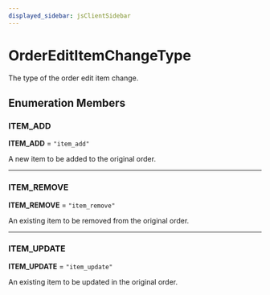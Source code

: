 ```yaml
---
displayed_sidebar: jsClientSidebar
---
```



# OrderEditItemChangeType

The type of the order edit item change.

## Enumeration Members

### ITEM\_ADD

 **ITEM\_ADD** = ``"item_add"``

A new item to be added to the original order.

___

### ITEM\_REMOVE

 **ITEM\_REMOVE** = ``"item_remove"``

An existing item to be removed from the original order.

___

### ITEM\_UPDATE

 **ITEM\_UPDATE** = ``"item_update"``

An existing item to be updated in the original order.
